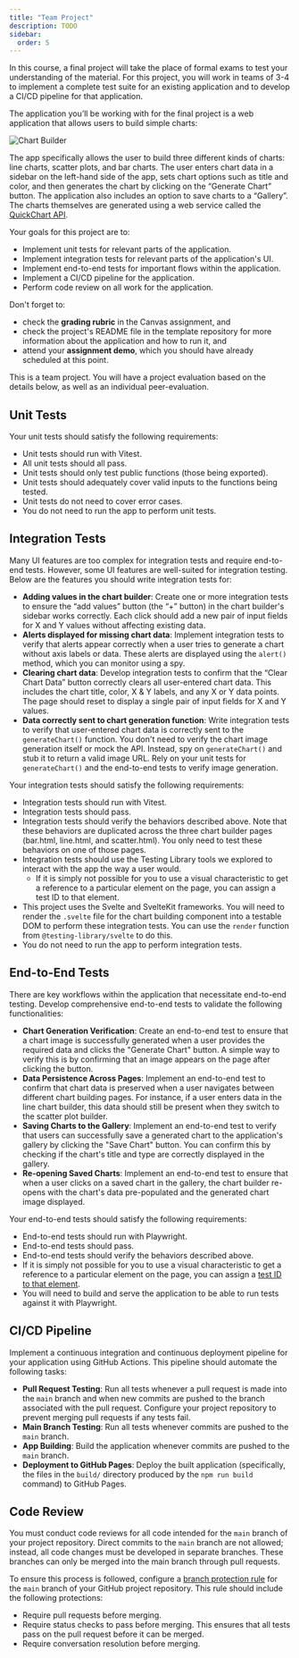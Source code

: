 ```yaml
---
title: "Team Project"
description: TODO
sidebar:
  order: 5
---
```


In this course, a final project will take the place of formal exams to test your understanding of the material.  For this project, you will work in teams of 3-4 to implement a complete test suite for an existing application and to develop a CI/CD pipeline for that application.  

The application you’ll be working with for the final project is a web application that allows users to build simple charts:

![Chart Builder](./chartApp.png)

The app specifically allows the user to build three different kinds of charts: line charts, scatter plots, and bar charts.  The user enters chart data in a sidebar on the left-hand side of the app, sets chart options such as title and color, and then generates the chart by clicking on the “Generate Chart” button. The application also includes an option to save charts to a “Gallery”. The charts themselves are generated using a web service called the [QuickChart API](https://quickchart.io/documentation/).

Your goals for this project are to:

- Implement unit tests for relevant parts of the application.
- Implement integration tests for relevant parts of the application's UI.
- Implement end-to-end tests for important flows within the application.
- Implement a CI/CD pipeline for the application.
- Perform code review on all work for the application.

Don't forget to:

- check the **grading rubric** in the Canvas assignment, and
- check the project's README file in the template repository for more information about the application and how to run it, and
- attend your **assignment demo**, which you should have already scheduled at this point.

This is a team project. You will have a project evaluation based on the details below, as well as an individual peer-evaluation. 

## Unit Tests

Your unit tests should satisfy the following requirements:

- Unit tests should run with Vitest. 
- All unit tests should all pass.
- Unit tests should only test public functions (those being exported).
- Unit tests should adequately cover valid inputs to the functions being tested.
- Unit tests do not need to cover error cases.
- You do not need to run the app to perform unit tests.

## Integration Tests

Many UI features are too complex for integration tests and require end-to-end tests. However, some UI features are well-suited for integration testing. Below are the features you should write integration tests for:

- **Adding values in the chart builder**: Create one or more integration tests to ensure the “add values” button (the “+” button) in the chart builder's sidebar works correctly. Each click should add a new pair of input fields for X and Y values without affecting existing data.
- **Alerts displayed for missing chart data**: Implement integration tests to verify that alerts appear correctly when a user tries to generate a chart without axis labels or data. These alerts are displayed using the `alert()` method, which you can monitor using a spy.
- **Clearing chart data**: Develop integration tests to confirm that the “Clear Chart Data” button correctly clears all user-entered chart data. This includes the chart title, color, X & Y labels, and any X or Y data points. The page should reset to display a single pair of input fields for X and Y values.
- **Data correctly sent to chart generation function**: Write integration tests to verify that user-entered chart data is correctly sent to the `generateChart()` function. You don't need to verify the chart image generation itself or mock the API. Instead, spy on `generateChart()` and stub it to return a valid image URL. Rely on your unit tests for `generateChart()` and the end-to-end tests to verify image generation.

Your integration tests should satisfy the following requirements:

- Integration tests should run with Vitest. 
- Integration tests should pass.
- Integration tests should verify the behaviors described above.  Note that these behaviors are duplicated across the three chart builder pages (bar.html, line.html, and scatter.html).  You only need to test these behaviors on one of those pages.
- Integration tests should use the Testing Library tools we explored to interact with the app the way a user would.
  - If it is simply not possible for you to use a visual characteristic to get a reference to a particular element on the page, you can assign a test ID to that element.
- This project uses the Svelte and SvelteKit frameworks. You will need to render the `.svelte` file for the chart building component into a testable DOM to perform these integration tests. You can use the `render` function from `@testing-library/svelte` to do this.
- You do not need to run the app to perform integration tests. 

## End-to-End Tests

There are key workflows within the application that necessitate end-to-end testing. Develop comprehensive end-to-end tests to validate the following functionalities:

- **Chart Generation Verification**: Create an end-to-end test to ensure that a chart image is successfully generated when a user provides the required data and clicks the "Generate Chart" button. A simple way to verify this is by confirming that an image appears on the page after clicking the button.
- **Data Persistence Across Pages**: Implement an end-to-end test to confirm that chart data is preserved when a user navigates between different chart building pages. For instance, if a user enters data in the line chart builder, this data should still be present when they switch to the scatter plot builder.
- **Saving Charts to the Gallery**: Implement an end-to-end test to verify that users can successfully save a generated chart to the application's gallery by clicking the "Save Chart" button. You can confirm this by checking if the chart's title and type are correctly displayed in the gallery.
- **Re-opening Saved Charts**: Implement an end-to-end test to ensure that when a user clicks on a saved chart in the gallery, the chart builder re-opens with the chart's data pre-populated and the generated chart image displayed.

Your end-to-end tests should satisfy the following requirements:

- End-to-end tests should run with Playwright.
- End-to-end tests should pass.
- End-to-end tests should verify the behaviors described above.
- If it is simply not possible for you to use a visual characteristic to get a reference to a particular element on the page, you can assign a [test ID to that element](https://playwright.dev/docs/locators).
- You will need to build and serve the application to be able to run tests against it with Playwright.

## CI/CD Pipeline

Implement a continuous integration and continuous deployment pipeline for your application using GitHub Actions. This pipeline should automate the following tasks:

- **Pull Request Testing**: Run all tests whenever a pull request is made into the `main` branch and when new commits are pushed to the branch associated with the pull request. Configure your project repository to prevent merging pull requests if any tests fail.
- **Main Branch Testing**: Run all tests whenever commits are pushed to the `main` branch.
- **App Building**: Build the application whenever commits are pushed to the `main` branch.
- **Deployment to GitHub Pages**: Deploy the built application (specifically, the files in the `build/` directory produced by the `npm run build` command) to GitHub Pages.

## Code Review

You must conduct code reviews for all code intended for the `main` branch of your project repository. Direct commits to the `main` branch are not allowed; instead, all code changes must be developed in separate branches. These branches can only be merged into the main branch through pull requests.

To ensure this process is followed, configure a [branch protection rule](https://docs.github.com/en/repositories/configuring-branches-and-merges-in-your-repository/managing-protected-branches/about-protected-branches) for the `main` branch of your GitHub project repository. This rule should include the following protections:

- Require pull requests before merging.
- Require status checks to pass before merging. This ensures that all tests pass on the pull request before it can be merged.
- Require conversation resolution before merging.



